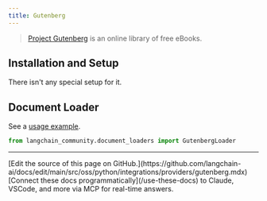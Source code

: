 ```yaml
---
title: Gutenberg
---
```


>[Project Gutenberg](https://www.gutenberg.org/about/) is an online library of free eBooks.

## Installation and Setup

There isn't any special setup for it.

## Document Loader

See a [usage example](/oss/python/integrations/document_loaders/gutenberg).

```python
from langchain_community.document_loaders import GutenbergLoader
```

---

<Callout icon="pen-to-square" iconType="regular">
    [Edit the source of this page on GitHub.](https://github.com/langchain-ai/docs/edit/main/src/oss/python/integrations/providers/gutenberg.mdx)
</Callout>
<Tip icon="terminal" iconType="regular">
    [Connect these docs programmatically](/use-these-docs) to Claude, VSCode, and more via MCP for    real-time answers.
</Tip>
